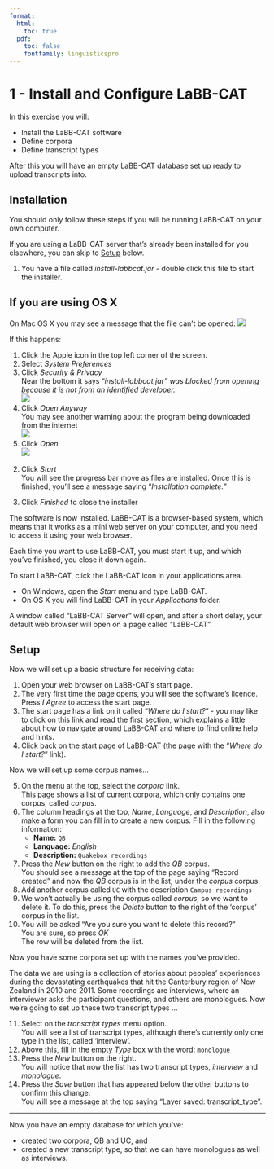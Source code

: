 ```yaml
---
format:
  html:
    toc: true
  pdf: 
    toc: false
    fontfamily: linguisticspro
---
```

# 1 - Install and Configure LaBB-CAT

In this exercise you will:

-   Install the LaBB-CAT software
-   Define corpora
-   Define transcript types

After this you will have an empty LaBB-CAT database set up ready to
upload transcripts into.

## Installation

You should only follow these steps if you will be running LaBB-CAT on your own computer.

If you are using a LaBB-CAT server that's already been installed for you elsewhere, you can skip to [Setup] below.

(@) You have a file called *install-labbcat.jar* - double click this
    file to start the installer.

:::{.callout-tip collapse=true}
## If you are using OS X
On Mac OS X you may see a message that the file can't be opened:
![](install-labbcat-OSX-warning.png)

If this happens:

1.  Click the Apple icon in the top left corner of the screen.
2.  Select *System Preferences*
3.  Click *Security & Privacy*\
    Near the bottom it says "*install-labbcat.jar" was blocked
    from opening because it is not from an identified developer.*\
    ![](install-labbcat-OSX-open-anyway.png)
4.  Click *Open Anyway*\
    You may see another warning about the program being downloaded
    from the internet\
    ![](install-labbcat-OSX-open.png)
5.  Click *Open*\
    *![](install-labbcat.png)* 
:::

(@)  Click *Start*\
    You will see the progress bar move as files are installed. Once this
    is finished, you'll see a message saying "*Installation complete.*"
3.  Click *Finished* to close the installer

The software is now installed. LaBB-CAT is a browser-based system, which
means that it works as a mini web server on your computer, and you need
to access it using your web browser.

Each time you want to use LaBB-CAT, you must start it up, and which
you've finished, you close it down again.

To start LaBB-CAT, click the LaBB-CAT icon in your applications area.

-   On Windows, open the *Start* menu and type LaBB-CAT.
-   On OS X you will find LaBB-CAT in your *Applications* folder.

A window called "LaBB-CAT Server" will open, and after a short delay,
your default web browser will open on a page called "LaBB-CAT".

## Setup {#sec-setup}

Now we will set up a basic structure for receiving data:

1.  Open your web browser on LaBB-CAT's start page.
2.  The very first time the page opens, you will see the software's
    licence. Press *I Agree* to access the start page.
3.  The start page has a link on it called "*Where do I start?*" - you
    may like to click on this link and read the first section, which
    explains a little about how to navigate around LaBB-CAT and where to
    find online help and hints.
4.  Click back on the start page of LaBB-CAT (the page with the "*Where
    do I start?*" link).

Now we will set up some corpus names...

5.  On the menu at the top, select the *corpora* link.\
    This page shows a list of current corpora, which only contains one
    corpus, called *corpus*.
6.  The column headings at the top, *Name*, *Language*, and
    *Description*, also make a form you can fill in to create a new
    corpus. Fill in the following information:
    -   **Name:** `QB`
    -   **Language:** *English*
    -   **Description:** `Quakebox recordings`
7.  Press the *New* button on the right to add the *QB* corpus.\
    You should see a message at the top of the page saying "Record
    created" and now the *QB* corpus is in the list, under the *corpus*
    corpus.
8.  Add another corpus called `UC` with the description `Campus recordings`
9.  We won't actually be using the corpus called *corpus*, so we want
    to delete it. To do this, press the *Delete* button to the right of
    the 'corpus' corpus in the list.
10. You will be asked "Are you sure you want to delete this record?"\
    You are sure, so press *OK*\
    The row will be deleted from the list.

Now you have some corpora set up with the names you've provided.

The data we are using is a collection of stories about peoples'
experiences during the devastating earthquakes that hit the
Canterbury region of New Zealand in 2010 and 2011. Some recordings
are interviews, where an interviewer asks the participant questions,
and others are monologues. Now we're going to set up these two
transcript types ...

11. Select on the *transcript types* menu option.\
    You will see a list of transcript types, although there's currently
    only one type in the list, called 'interview'.
12. Above this, fill in the empty *Type* box with the word: `monologue`
13. Press the *New* button on the right.\
    You will notice that now the list has two transcript types,
    *interview* and *monologue*.
14. Press the *Save* button that has appeared below the other buttons to
    confirm this change.\
    You will see a message at the top saying "Layer saved: transcript_type".

---

Now you have an empty database for which you've:

-   created two corpora, QB and UC, and
-   created a new transcript type, so that we can have monologues as
    well as interviews.
